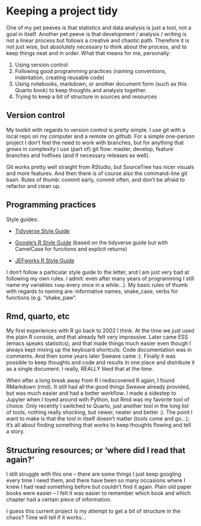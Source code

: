 # Keeping a project tidy

One of my pet peeves is that statistics and data analysis is just a tool, not a goal in itself. Another pet peeve is that development / analysis / writing is not a linear process but follows a creative and chaotic path. Therefore it is not just wise, but absolutely necessary to think about the process, and to keep things neat and in order. What that means for me, personally:

1.  Using version control
2.  Following good programming practices (naming conventions, indentation, creating reusable code)
3.  Using notebooks, markdown, or another document form (such as this Quarto book) to keep thoughts and analysis together.
4.  Trying to keep a bit of structure in sources and resources

## Version control

My toolkit with regards to version control is pretty simple. I use git with a local repo on my computer and a remote on github. For a simple one-person project I don't feel the need to work with branches, but for anything that grows in complexity I use (part of) git flow: master, develop, feature branches and hotfixes (and if necessary releases as well).

Git works pretty well straight from RStudio, but SourceTree has nicer visuals and more features. And then there is of course also the command-line git bash. Rules of thumb: commit early, commit often, and don't be afraid to refactor and clean up.

## Programming practices

Style guides:

-   [Tidyverse Style Guide](https://style.tidyverse.org/index.html)

-   [Google's R Style Guide](https://google.github.io/styleguide/Rguide.html) (based on the tidyverse guide but with CamelCase for functions and explicit returns)

-   [JEFworks R Style Guide](https://jef.works/R-style-guide/)

I don't follow a particular style guide to the letter, and I am just very bad at following my own rules. I admit: even after many years of programming I still name my variables `temp` every once in a while...). My basic rules of thumb with regards to naming are: informative names, snake_case, verbs for functions (e.g. "shake_paw".

## Rmd, quarto, etc

My first experiences with R go back to 2002 I think. At the time we just used the plain R console, and that already felt very impressive. Later came ESS (emacs speaks statistics), and that made things much easier even though I always kept mixing up the keyboard shortcuts. Code documentation was in comments. And then some years later Sweave came :). Finally it was possible to keep thoughts and code and results in one place and distribute it as a single document. I really, REALLY liked that at the time.

When after a long break away from R I rediscovered R again, I found RMarkdown (rmd). It still had all the good things Sweave already provided, but was much easier and had a better workflow. I made a sidestep to Jupyter when I toyed around with Python, but Rmd was my favorite tool of choice. Only recently I switched to Quarto, just another tool in the long list of tools, nothing really shocking, but newer, neater and better :). The point I want to make is that the tool in itself doesn't matter (tools come and go...); it's all about finding something that works to keep thoughts flowing and tell a story.

## Structuring resources; or 'where did I read that again?'

I still struggle with this one -- there are some things I just keep googling every time I need them, and there have been so many occasions where I knew I had read something before but couldn't find it again. Plain old paper books were easier -- I felt it was easier to remember which book and which chapter had a certain piece of information.

I guess this current project is my attempt to get a bit of structure in the chaos? Time will tell if it works...
